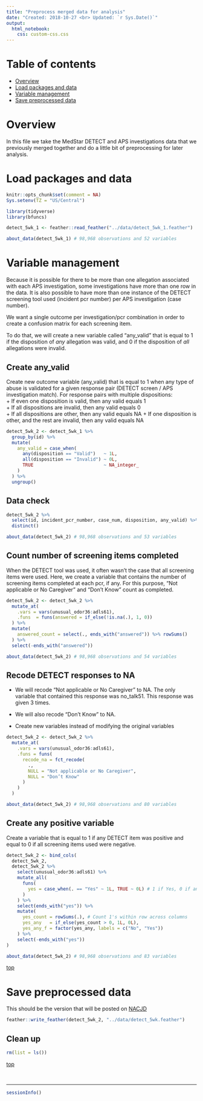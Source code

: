 ```yaml
---
title: "Preprocess merged data for analysis"
date: "Created: 2018-10-27 <br> Updated: `r Sys.Date()`"
output: 
  html_notebook:
    css: custom-css.css
---
```


# Table of contents

* [Overview](#overview) 
* [Load packages and data](#load)   
* [Variable management](#var-manage)    
* [Save preprocessed data](#save)    

# Overview

In this file we take the MedStar DETECT and APS investigations data that we previously merged together and do a little bit of preprocessing for later analysis.


# Load packages and data {#load}

```r
knitr::opts_chunk$set(comment = NA)
Sys.setenv(TZ = "US/Central")
```

```r
library(tidyverse)
library(bfuncs)
```

```r
detect_5wk_1 <- feather::read_feather("../data/detect_5wk_1.feather")
```

```r
about_data(detect_5wk_1) # 98,968 observations and 52 variables
```










# Variable management {#var-manage}

Because it is possible for there to be more than one allegation associated with each APS investigation, some investigations have more than one row in the data. It is also possible to have more than one instance of the DETECT screening tool used (incident pcr number) per APS investigation (case number).

We want a single outcome per investigation/pcr combination in order to create a confusion matrix for each screening item.

To do that, we will create a new variable called "any_valid" that is equal to 1 if the disposition of _any_ allegation was valid, and 0 if the disposition of _all_ allegations were invalid. 

## Create any_valid

Create new outcome variable (any_valid) that is equal to 1 when any type of abuse is validated for a given response pair (DETECT screen / APS investigation match). For response pairs with multiple dispositions:   
  + If even one disposition is valid, then any valid equals 1   
  + If all dispositions are invalid, then any valid equals 0   
  + If all dispositions are other, then any valid equals NA
  + If one disposition is other, and the rest are invalid, then any valid equals NA
  
```r
detect_5wk_2 <- detect_5wk_1 %>%
  group_by(id) %>% 
  mutate(
    any_valid = case_when(
      any(disposition == "Valid")   ~ 1L,
      all(disposition == "Invalid") ~ 0L,
      TRUE                          ~ NA_integer_
    ) 
  ) %>% 
  ungroup()
```

## Data check

```r
detect_5wk_2 %>% 
  select(id, incident_pcr_number, case_num, disposition, any_valid) %>% 
  distinct()
```

```r
about_data(detect_5wk_2) # 98,968 observations and 53 variables
```


## Count number of screening items completed 

When the DETECT tool was used, it often wasn't the case that all screening items were used. Here, we create a variable that contains the number of screening items completed at each pcr, if any. For this purpose, "Not applicable or No Caregiver" and "Don’t Know" count as completed.

```r
detect_5wk_2 <- detect_5wk_2 %>% 
  mutate_at(
    .vars = vars(unusual_odor36:adls61),
    .funs  = funs(answered = if_else(!is.na(.), 1, 0))
  ) %>% 
  mutate(
    answered_count = select(., ends_with("answered")) %>% rowSums()
  ) %>% 
  select(-ends_with("answered"))
```

```r
about_data(detect_5wk_2) # 98,968 observations and 54 variables
```


## Recode DETECT responses to NA

* We will recode "Not applicable or No Caregiver" to NA. The only variable that contained this response was no_talk51. This response was given 3 times.

* We will also recode "Don’t Know" to NA.

* Create new variables instead of modifying the original variables

```r
detect_5wk_2 <- detect_5wk_2 %>% 
  mutate_at(
    .vars = vars(unusual_odor36:adls61),
    .funs = funs(
      recode_na = fct_recode(
        ., 
        NULL = "Not applicable or No Caregiver",
        NULL = "Don’t Know"
      )
    )
  )
```

```r
about_data(detect_5wk_2) # 98,968 observations and 80 variables
```


## Create any positive variable

Create a variable that is equal to 1 if any DETECT item was positive and equal to 0 if all screening items used were negative.

```r
detect_5wk_2 <- bind_cols(
  detect_5wk_2,
  detect_5wk_2 %>% 
    select(unusual_odor36:adls61) %>% 
    mutate_all(
      funs(
        yes = case_when(. == "Yes" ~ 1L, TRUE ~ 0L) # 1 if Yes, 0 if anything else - including NA
      )
    ) %>% 
    select(ends_with("yes")) %>% 
    mutate(
      yes_count = rowSums(.), # Count 1's within row across columns
      yes_any   = if_else(yes_count > 0, 1L, 0L),
      yes_any_f = factor(yes_any, labels = c("No", "Yes"))
    ) %>% 
    select(-ends_with("yes"))
)
```

```r
about_data(detect_5wk_2) # 98,968 observations and 83 variables
```

[top](#top)










# Save preprocessed data {#save}

This should be the version that will be posted on [NACJD]( https://www.icpsr.umich.edu/icpsrweb/content/NACJD/index.html)

```r
feather::write_feather(detect_5wk_2, "../data/detect_5wk.feather")
```


## Clean up

```r
rm(list = ls())
```

[top](#top)


&nbsp;

-------------------------------------------------------------------------------

```r
sessionInfo()
```
